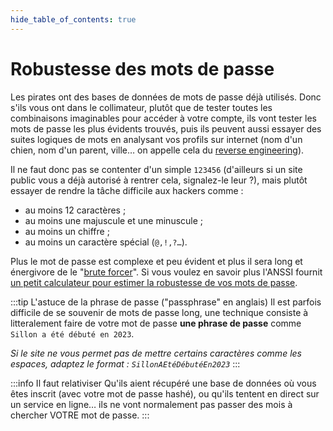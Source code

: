 ```yaml
---
hide_table_of_contents: true
---
```


# Robustesse des mots de passe

Les pirates ont des bases de données de mots de passe déjà utilisés. Donc s'ils vous ont dans le collimateur, plutôt que de tester toutes les combinaisons imaginables pour accéder à votre compte, ils vont tester les mots de passe les plus évidents trouvés, puis ils peuvent aussi essayer des suites logiques de mots en analysant vos profils sur internet (nom d'un chien, nom d'un parent, ville… on appelle cela du [reverse engineering](https://en.wikipedia.org/wiki/Reverse_engineering)).

Il ne faut donc pas se contenter d'un simple `123456` (d'ailleurs si un site public vous a déjà autorisé à rentrer cela, signalez-le leur ?), mais plutôt essayer de rendre la tâche difficile aux hackers comme :

- au moins 12 caractères ;
- au moins une majuscule et une minuscule ;
- au moins un chiffre ;
- au moins un caractère spécial (`@,!,?…`).

Plus le mot de passe est complexe et peu évident et plus il sera long et énergivore de le "[brute forcer](https://fr.wikipedia.org/wiki/Brute_Force)". Si vous voulez en savoir plus l'ANSSI fournit [un petit calculateur pour estimer la robustesse de vos mots de passe](https://www.ssi.gouv.fr/administration/precautions-elementaires/calculer-la-force-dun-mot-de-passe/).

:::tip L'astuce de la phrase de passe ("passphrase" en anglais)
Il est parfois difficile de se souvenir de mots de passe long, une technique consiste à litteralement faire de votre mot de passe **une phrase de passe** comme `Sillon a été débuté en 2023`.

_Si le site ne vous permet pas de mettre certains caractères comme les espaces, adaptez le format : `SillonAEtéDébutéEn2023`_
:::

:::info Il faut relativiser
Qu'ils aient récupéré une base de données où vous êtes inscrit (avec votre mot de passe hashé), ou qu'ils tentent en direct sur un service en ligne… ils ne vont normalement pas passer des mois à chercher VOTRE mot de passe.
:::
